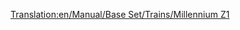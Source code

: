 [[Translation:en/Manual/Base Set/Trains/Millennium Z1]]
{{en/Manual/Base Set/Trains/Trains|Cost=£70,312 ($140,624)
|Speed=336 kph (210 mph)
|Weight=170 t (171,5 t)
|Power=10,000hp (7,353 kW)
|Annual=£3,374 ($6,748)
|Designed=1995
|Lifespan=20
|Capacity=25 passengers
|Description=No description has been written for this train yet. If you know something about this train, feel free to edit this page and add it!
|Real-life=No Real-Life Equivalent has been found for this train. Perhaps in a few years, when Monorailing has become a common technology, you could edit this page and fill in the name of a 2nd-generation Monorail train.
}}